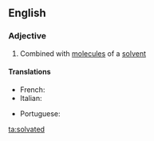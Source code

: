 ==English==

===Adjective===
{{en-adj}}

# {{lb|en|chemistry}} Combined with [[molecule]]s of a [[solvent]]

====Translations====
{{trans-top|combined with a solvent}}
* French: {{t+|fr|solvaté}}
* Italian: {{t+|it|solvatato}}
{{trans-mid}}
* Portuguese: {{t|pt|solvatado}}
{{trans-bottom}}

[[ta:solvated]]